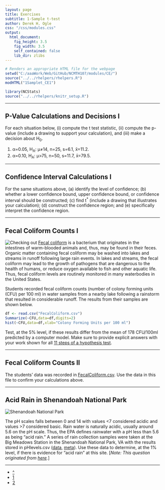 ```yaml
---
layout: page
title: Exercises
subtitle: 1-Sample t-test
author: Derek H. Ogle
css: "/css/modules.css"
output:
  html_document:
    fig_height: 3.5
    fig_width: 3.5
    self_contained: false
    lib_dir: zlibs
---
```


```r
# Renders an appropriate HTML file for the webpage
setwd("C:/aaaWork/Web/GitHub/NCMTH107/modules/CE/")
source("../../rhelpers/rhelpers.R")
modHTML("1Samplet_CE1")
```

```r
library(NCStats)
source("../../rhelpers/knitr_setup.R")
```

----

## P-Value Calculations and Decisions I

For each situation below, (i) compute the t test statistic, (ii) compute the p-value (include a drawing to support your calculation), and (iii) make a decision about H<sub>0</sub>.

1. &alpha;=0.05, H<sub>A</sub>: &mu;&ne;14, n=25, s=6.1, x&#772;=11.2.
1. &alpha;=0.10, H<sub>A</sub>: &mu;>75, n=50, s=11.7, x&#772;=79.5.

----

## Confidence Interval Calculations I

For the same situations above, (a) identify the level of confidence; (b) whether a lower confidence bound, upper confidence bound, or confidence interval should be constructed; (c) find t<sup>*</sup> (include a drawing that illustrates your calculation); (d) construct the confidence region; and (e) specifically interpret the confidence region.

----

## Fecal Coliform Counts I
<img src="http://derekogle.com/NCMTH107/modules/zimgs/warning_sign.jpg" alt="Checking out" class="img-right">
[Fecal coliform](https://en.wikipedia.org/wiki/Fecal_coliform) is a bacterium that originates in the intestines of warm-blooded animals and, thus, may be found in their feces.  Organic matter containing fecal coliform may be washed into lakes and streams in runoff following large rain events.  In lakes and streams, the fecal coliform may lead to the growth of pathogens that are dangerous to the health of humans, or reduce oxygen available to fish and other aquatic life.  Thus, fecal coliform levels are routinely monitored in many waterbodies in the United States.

Students recorded fecal coliform counts (number of colony forming units (CFU) per 100 ml) in water samples from a nearby lake following a rainstorm that resulted in considerable runoff.  The results from their samples are shown below.

```r
df <- read.csv("FecalColiform.csv")
Summarize(~CFU,data=df,digits=2)
hist(~CFU,data=df,xlab="Colony Forming Units per 100 ml")
```

Test, at the 5% level, if these results differ from the mean of 178 CFU/100ml predicted by a computer model.  Make sure to provide explicit answers with your work shown for all [11 steps of a hypothesis test](../11-steps).

----

## Fecal Coliform Counts II
The students' data was recorded in [FecalColiform.csv](FecalColiform.csv).  Use the data in this file to confirm your calculations above.

----

## Acid Rain in Shenandoah National Park
<img src="zimgs/rose-river-falls.jpg" alt="Shenandoah National Park" class="img-right">

The pH scales falls between 0 and 14 with values <7 considered acidic and values >7 considered basic. Rain water is naturally acidic, usually around 5.6 on the pH scale. Thus, the EPA defines rainwater with a pH less than 5.6 as being "acid rain." A series of rain collection samples were taken at the Big Meadows Station in the Shenandoah National Park, VA with the results stored in pHlevels.csv ([data](https://raw.githubusercontent.com/droglenc/NCData/master/pHlevels.csv), [meta](https://raw.githubusercontent.com/droglenc/NCData/master/pHlevels_meta.txt)). Use these data to determine, at the 1% level, if there is evidence for "acid rain" at this site. [*Note: This question originated from [here](http://www.cvgs.k12.va.us/DIGSTATS/main/inferant/a_acidrain.htm).*]

----

<div class="text-center">
<ul class="pagination pagination-lg">
  <li><a href="../1Samplet.html">^</a></li>
  <li class="active"><a href="#">1</a></li>
  <li><a href="1Samplet_CE2.html">2</a></li>
</ul>
</div>
